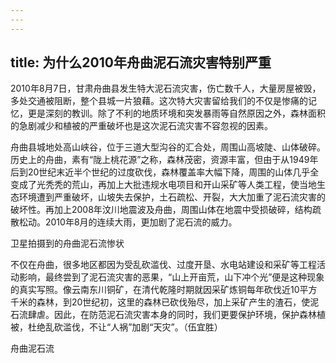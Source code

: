 ```yaml
---
---
---
```

title: 为什么2010年舟曲泥石流灾害特别严重
---




2010年8月7日，甘肃舟曲县发生特大泥石流灾害，伤亡数千人，大量房屋被毁，多处交通被阻断，整个县城一片狼藉。这次特大灾害留给我们的不仅是惨痛的记忆，更是深刻的教训。除了不利的地质环境和突发暴雨等自然原因之外，森林面积的急剧减少和植被的严重破坏也是这次泥石流灾害不容忽视的因素。

舟曲县城地处高山峡谷，位于三道大型沟谷的汇合处，周围山高坡陡、山体破碎。历史上的舟曲，素有“陇上桃花源”之称，森林茂密，资源丰富，但由于从1949年后到20世纪末近半个世纪的过度砍伐，森林覆盖率大幅下降，周围的山体几乎全变成了光秃秃的荒山，再加上大批违规水电项目和开山采矿等人类工程，使当地生态环境遭到严重破坏，山坡失去保护，土石疏松、开裂，大大加重了泥石流灾害的破坏性。再加上2008年汶川地震波及舟曲，周围山体在地震中受损破碎，结构疏散松动。2010年8月的连续大雨，更加剧了泥石流的威力。

卫星拍摄到的舟曲泥石流惨状



不仅在舟曲，很多地区都因为受乱砍滥伐、过度开垦、水电站建设和采矿等工程活动影响，最终尝到了泥石流灾害的恶果，“山上开亩荒，山下冲个光”便是这种现象的真实写照。像云南东川铜矿，在清代乾隆时期就因采矿炼铜每年砍伐近10平方千米的森林，到20世纪初，这里的森林已砍伐殆尽，加上采矿产生的渣石，使泥石流肆虐。因此，在防范泥石流灾害本身的同时，我们更要保护环境，保护森林植被，杜绝乱砍滥伐，不让“人祸”加剧“天灾”。（伍宜胜）

舟曲泥石流